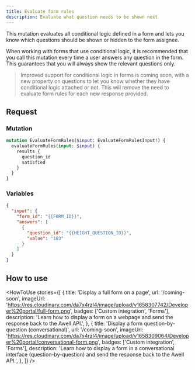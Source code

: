 ```yaml
---
title: Evaluate form rules
description: Evaluate what question needs to be shown next
---
```


This mutation evaluates all conditional logic defined in a form and lets you know which questions should be shown or hidden to the form assignee.

When working with forms that use conditional logic, it is recommended that you call this mutation every time a user answers any question in the form. This guarantees that you will always show the relevant questions only.

> Improved support for conditional logic in forms is coming soon, with a new property on questions to let you know whether they have conditional logic attached or not. This will remove the need to evaluate form rules for each new response provided.

## Request

### Mutation

```graphql
mutation EvaluateFormRules($input: EvaluateFormRulesInput!) {
  evaluateFormRules(input: $input) {
    results {
      question_id
      satisfied
    }
  }
}
```

### Variables

```json
{
  "input": {
    "form_id": "{{FORM_ID}}",
    "answers": [
      {
        "question_id": "{{HEIGHT_QUESTION_ID}}",
        "value": "183"
      }
    ]
  }
}
```

## How to use

<HowToUse
  stories={[
    {
      title: 'Display a full form on a page',
      url: '/coming-soon',
      imageUrl:
        'https://res.cloudinary.com/da7x4rzl4/image/upload/v1658307742/Developer%20portal/full-form.png',
      badges: ['Custom integration', 'Forms'],
      description:
        'Learn how to display a form on a webpage and send the response back to the Awell API.',
    },
    {
      title: 'Display a form question-by-question (conversational)',
      url: '/coming-soon',
      imageUrl:
        'https://res.cloudinary.com/da7x4rzl4/image/upload/v1658309064/Developer%20portal/conversational-form.png',
      badges: ['Custom integration', 'Forms'],
      description:
        'Learn how to display a form in a conversational interface (question-by-question) and send the response back to the Awell API.',
    },
  ]}
/>
